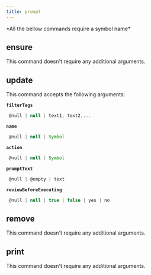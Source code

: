 ```yaml
---
title: prompt
---
```



  <Callout type="error" emoji="">
   *All the bellow commands require a symbol name*
  </Callout>

## ensure

This command doesn't require any additional arguments.


## update

This command accepts the following arguments:

**`filterTags`**
```js filename="type"
 @null | null | text1, text2,...
```
**`name`**
```js filename="type"
 @null | null | Symbol
```
**`action`**
```js filename="type"
 @null | null | Symbol
```
**`promptText`**
```js filename="type"
 @null | @empty | text
```
**`reviewBeforeExecuting`**
```js filename="type"
 @null | null | true | false | yes | no
```

## remove

This command doesn't require any additional arguments.


## print

This command doesn't require any additional arguments.


